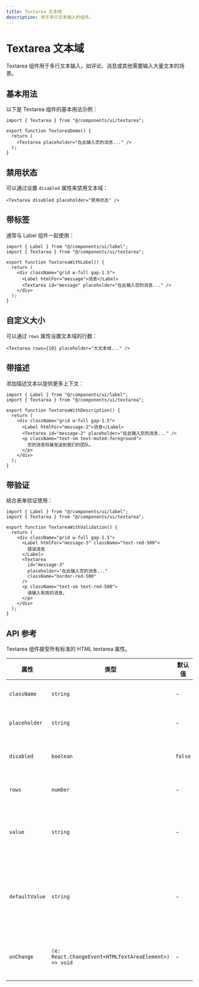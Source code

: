 ```yaml
---
title: Textarea 文本域
description: 用于多行文本输入的组件。
---
```


# Textarea 文本域

Textarea 组件用于多行文本输入，如评论、消息或其他需要输入大量文本的场景。

## 基本用法

以下是 Textarea 组件的基本用法示例：

```tsx
import { Textarea } from "@/components/ui/textarea";

export function TextareaDemo() {
  return (
    <Textarea placeholder="在此输入您的消息..." />
  );
}
```

## 禁用状态

可以通过设置 `disabled` 属性来禁用文本域：

```tsx
<Textarea disabled placeholder="禁用状态" />
```

## 带标签

通常与 Label 组件一起使用：

```tsx
import { Label } from "@/components/ui/label";
import { Textarea } from "@/components/ui/textarea";

export function TextareaWithLabel() {
  return (
    <div className="grid w-full gap-1.5">
      <Label htmlFor="message">消息</Label>
      <Textarea id="message" placeholder="在此输入您的消息..." />
    </div>
  );
}
```

## 自定义大小

可以通过 `rows` 属性设置文本域的行数：

```tsx
<Textarea rows={10} placeholder="大文本域..." />
```

## 带描述

添加描述文本以提供更多上下文：

```tsx
import { Label } from "@/components/ui/label";
import { Textarea } from "@/components/ui/textarea";

export function TextareaWithDescription() {
  return (
    <div className="grid w-full gap-1.5">
      <Label htmlFor="message-2">消息</Label>
      <Textarea id="message-2" placeholder="在此输入您的消息..." />
      <p className="text-sm text-muted-foreground">
        您的消息将被发送到我们的团队。
      </p>
    </div>
  );
}
```

## 带验证

结合表单验证使用：

```tsx
import { Label } from "@/components/ui/label";
import { Textarea } from "@/components/ui/textarea";

export function TextareaWithValidation() {
  return (
    <div className="grid w-full gap-1.5">
      <Label htmlFor="message-3" className="text-red-500">
        错误消息
      </Label>
      <Textarea
        id="message-3"
        placeholder="在此输入您的消息..."
        className="border-red-500"
      />
      <p className="text-sm text-red-500">
        请输入有效的消息。
      </p>
    </div>
  );
}
```

## API 参考

Textarea 组件接受所有标准的 HTML textarea 属性。

| 属性 | 类型 | 默认值 | 描述 |
| --- | --- | --- | --- |
| `className` | `string` | - | 自定义类名 |
| `placeholder` | `string` | - | 占位符文本 |
| `disabled` | `boolean` | `false` | 是否禁用文本域 |
| `rows` | `number` | - | 文本域的行数 |
| `value` | `string` | - | 文本域的值（受控模式） |
| `defaultValue` | `string` | - | 文本域的默认值（非受控模式） |
| `onChange` | `(e: React.ChangeEvent<HTMLTextAreaElement>) => void` | - | 值变化时的回调函数 |
